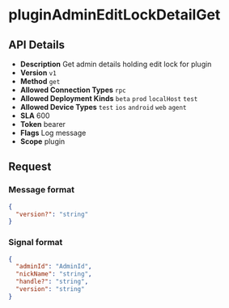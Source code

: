 # pluginAdminEditLockDetailGet

## API Details

- **Description** Get admin details holding edit lock for plugin
- **Version** `v1`
- **Method** `get`
- **Allowed Connection Types** `rpc` 
- **Allowed Deployment Kinds** `beta` `prod` `localHost` `test` 
- **Allowed Device Types** `test` `ios` `android` `web` `agent` 
- **SLA** 600
- **Token** bearer
- **Flags** Log message
- **Scope** plugin


## Request

### Message format

```json
{
  "version?": "string"
}
```

### Signal format

```json
{
  "adminId": "AdminId",
  "nickName": "string",
  "handle?": "string",
  "version": "string"
}
```

